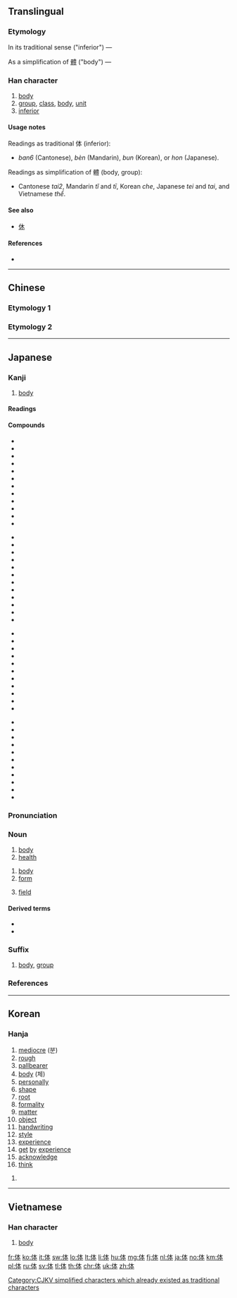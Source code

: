 ==Translingual==
{{ja-forms|体|体|体/[[體]]}}

===Etymology===
In its traditional sense ("inferior") — {{Han compound|人|本|c1=s|c2=p|alt1=亻|t1=person|ls=psc}}

As a simplification of [[體]] ("body") — {{Han compound|人|本|alt1=亻|t1=person|t2=basis|ls=ic}}

===Han character===
{{Han char|rn=9|rad=人|as=05|sn=7|four=25230|canj=ODM|ids=⿰亻本}}

# [[body]] {{qualifier|as simplification of 體}}
# [[group]], [[class]], [[body]], [[unit]] {{qualifier|as simplification of 體}}
# [[inferior]] {{qualifier|as traditional 体}}

====Usage notes====
Readings as traditional 体 (inferior):
* ''ban6'' (Cantonese), ''bèn'' (Mandarin), ''bun'' (Korean), or ''hon'' (Japanese).
Readings as simplification of 體 (body, group):
* Cantonese ''tai2'', Mandarin ''tǐ'' and ''tī'', Korean ''che'', Japanese ''tei'' and ''tai'', and Vietnamese ''thể''.

====See also====
* [[休]] <!-- Graphically similar -->

====References====
* {{Han ref|kx=0098.130|dkj=00509|dj=0208.030|hdz=10130.010|uh=4F53|ud=20307|bh=CA5E|bd=51806}}

----

==Chinese==

===Etymology 1===
{{zh-see|體}}

===Etymology 2===
{{zh-see|笨|v}}

----

==Japanese==

===Kanji===
{{ja-kanji|grade=2|rs=人05|style=s|kyu=體}}

# [[body]]

====Readings====
{{ja-readings
|goon=[[たい]] (tai)
|kanon=[[てい]] (tei)
|kun=[[からだ]] (karada)
}}

====Compounds====
{{top4}}
* {{ja-r|体位|たいい}}
* {{ja-r|体育|たい.いく}}
* {{ja-r|体液|たいえき}}
* {{ja-r|体温|たいおん}}
* {{ja-r|体外|たいがい}}
* {{ja-r|体格|たいかく}}
* {{ja-r|体感|たいかん}}
* {{ja-r|体技|たいぎ}}
* {{ja-r|体協|たいきょう}}
* {{ja-r|体躯|たいく}}
* {{ja-r|体腔|たいくう}}
* {{ja-r|体刑|たいけい}}
{{mid4}}
* {{ja-r|身体|しんたい}}
* {{ja-r|体型|たいけい}}
* {{ja-r|体形|たいけい}}
* {{ja-r|体系|たいけい}}
* {{ja-r|体験|たいけん}}
* {{ja-r|体現|たいげん}}
* {{ja-r|体言|たいげん}}
* {{ja-r|体裁|ていさい}}
* {{ja-r|体質|たいしつ}}
* {{ja-r|体臭|たいしゅつ}}
* {{ja-r|体重|たいじゅう}}
* {{ja-r|体術|たいじゅつ|gloss=[[taijutsu]]}}
{{mid4}}
* {{ja-r|体制|たいせい}}
* {{ja-r|体勢|たいせい}}
* {{ja-r|体積|たいせき}}
* {{ja-r|体操|たいそう}}
* {{ja-r|体中|たいちゅう}}
* {{ja-r|体調|たいちょう}}
* {{ja-r|体長|たいちょう}}
* {{ja-r|体得|たいとく}}
* {{ja-r|体内|たいない}}
* {{ja-r|体認|たいにん}}
* {{ja-r|体熱|たいねつ}}
{{mid4}}
* {{ja-r|体罰|たいばつ}}
* {{ja-r|体貌|たいぼつ}}
* {{ja-r|体面|たいめん}}
* {{ja-r|体毛|たいもう}}
* {{ja-r|体様|たいよう}}
* {{ja-r|体要|たいよう}}
* {{ja-r|体量|たいりょう}}
* {{ja-r|体力|たいりょく}}
* {{ja-r|新字体|しんじたい|gloss=[[shinjitai]]}}
* {{ja-r|旧字体|きゅうじたい|gloss=[[kyūjitai]]}}
* {{ja-r|扁桃体|へんとうたい|gloss=[[amygdala]]}}
{{bottom}}

{{ja-kanjitab|たい|yomi=o}}

===Pronunciation===
{{ja-pron|yomi=goon|たい|acc=1|acc_ref=DJR}}

===Noun===
{{ja-noun|からだ}}

# [[body]]
# [[health]]

{{ja-noun|たい}}

# [[body]]
# [[form]]
# {{context|algebra|lang=ja|sort=たい}} [[field]] {{gloss|commutative ring with invertible nonzero elements}}

====Derived terms====
* {{ja-r|体付き|からだつき}}
* {{ja-r|体良く|ていよく}}

===Suffix===
{{ja-pos|たい|suffix}}

# [[body]], [[group]]

===References===
<references/>

----

==Korean==

===Hanja===
{{ko-hanja|hangeul=[[분]], [[체]]|rv=bun, che|mr=pun, ch'e|y= pun, chey|eumhun= [[용렬하다]], [[몸]]|ehrv= yongnyeolhada, mom|ehmr= yongnyŏrhada, mom|ehy= yonglyelhada, mom}}
# [[mediocre]] (분)
# [[rough]]
# [[pallbearer]]
# [[body]] (체)
# [[personally]]
# [[shape]]
# [[root]]
# [[formality]]
# [[matter]]
# [[object]]
# [[handwriting]]
# [[style]]
# [[experience]]
# [[get]] [[by]] [[experience]]
# [[acknowledge]]
# [[think]]

# {{defn|lang=ko|sort=人05}}

----

==Vietnamese==

===Han character===
{{vi-hantu|thể|rs=人05}}

# [[body]]

[[Category:CJKV simplified characters which already existed as traditional characters]]

[[fr:体]]
[[ko:体]]
[[it:体]]
[[sw:体]]
[[lo:体]]
[[lt:体]]
[[li:体]]
[[hu:体]]
[[mg:体]]
[[fj:体]]
[[nl:体]]
[[ja:体]]
[[no:体]]
[[km:体]]
[[pl:体]]
[[ru:体]]
[[sv:体]]
[[tl:体]]
[[th:体]]
[[chr:体]]
[[uk:体]]
[[zh:体]]